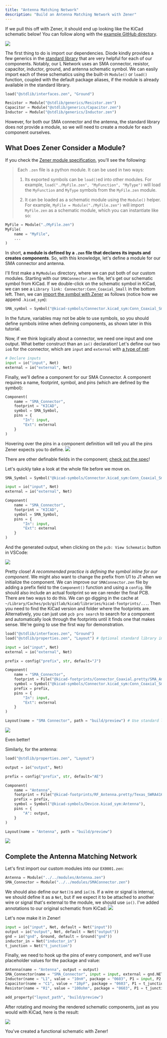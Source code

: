 ```yaml
---
title: "Antenna Matching Network"
description: "Build an Antenna Matching Network with Zener"
---
```


If we pull this off with Zener, it should end up looking like the KiCad schematic below! You can follow along with the [example GitHub directory](https://github.com/diodeinc/example).

![](../images/KiCAD_L_Network.png)

The first thing to do is import our dependencies. Diode kindly provides a few generics in the [standard library](https://github.com/diodeinc/stdlib/tree/main/generics) that are very helpful for each of our components. Notably, our L Network uses an SMA connector, resistor, capacitor, inductor, ground, and antenna schematic symbol. We can easily import each of these schematics using the built-in `Module()` or `load()` function, coupled with the default package aliases, if the module is already available in the standard library.

```python
load("@stdlib/interfaces.zen", "Ground")

Resistor = Module("@stdlib/generics/Resistor.zen")
Capacitor = Module("@stdlib/generics/Capacitor.zen")
Inductor = Module("@stdlib/generics/Inductor.zen")
```

However, for both our SMA connector and the antenna, the standard library does not provide a module, so we will need to create a module for each component ourselves.

## What Does Zener Consider a Module?
If you check the [Zener module specification](https://docs.pcb.new/pages/spec#files-as-modules), you'll see the following:

>Each `.zen` file is a python module. It can be used in two ways:
>
> 1. Its exported symbols can be `load()`ed into other modules. For example, `load("./MyFile.zen", "MyFunction", "MyType")` will load the `MyFunction` and `MyType` symbols from the `MyFile.zen` module.
> 
> 2. It can be loaded as a schematic module using the `Module()` helper. For example, `MyFile = Module("./MyFile.zen")` will import `MyFile.zen` as a schematic module, which you can instantiate like so:
> 
```python
MyFile = Module("./MyFile.zen")
MyFile(
    name = "MyFile",
    ...
)
```

In short, **a module is defined by a `.zen` file that declares its inputs and creates components**. So, with this knowledge, let's define a module for our SMA connector and antenna.

I'll first make a `MyModules` directory, where we can put both of our custom modules. Starting with our `SMAConnector.zen` file, let's get our schematic symbol from KiCad. If we double-click on the schematic symbol in KiCad, we can see a `Library link: Connector:Conn_Coaxial_Small` in the bottom left. Then, we can [import the symbol with Zener](https://docs.pcb.new/pages/spec#symbol) as follows (notice how we append `.kicad_sym`):

```python
SMA_symbol = Symbol("@kicad-symbols/Connector.kicad_sym:Conn_Coaxial_Small")
```
<Warning> In the future, variables may not be able to use symbols, so you should define symbols inline when defining components, as shown later in this tutorial. </Warning>

Now, if we think logically about a connector, we need one input and one output. What better construct than an `io()` declaration! Let's define our two `io`s for the connector, which are `input` and `external` with [a type of net](https://docs.pcb.new/pages/spec#net):

```python
# Declare inputs
input = io("input", Net)
external = io("external", Net)
```

Finally, we'll define a component for our SMA Connector. A component requires a name, footprint, symbol, and pins (which are defined by the symbol):

```python
Component(
    name = "SMA_Connector",
    footprint = "KICAD",
    symbol = SMA_Symbol,
    pins = {
        "In": input,
        "Ext": external
    }
)
```
<Tip> Hovering over the pins in a component definition will tell you all the pins Zener expects you to define.
![](../images/Pin_Hints.gif) </Tip>

<Info> There are other definable fields in the component; [check out the spec](https://docs.pcb.new/pages/spec#component)! </Info>

Let's quickly take a look at the whole file before we move on.

```python
SMA_Symbol = Symbol("@kicad-symbols/Connector.kicad_sym:Conn_Coaxial_Small")

input = io("input", Net)
external = io("external", Net)

Component(
    name = "SMA_Connector",
    footprint = "KICAD",
    symbol = SMA_Symbol,
    pins = {
        "In": input,
        "Ext": external
    }
)
```
And the generated output, when clicking on the `pcb: View Schematic` button in VSCode:

![](../images/First_Pass.png)

Pretty close! _A recommended practice is defining the symbol inline for our component_. We might also want to change the prefix from U1 to J1 when we initialize the component. We can improve our `SMAConnector.zen` file by adding a prefix field to the `Component()` function and using a `config`. We should also include an actual footprint so we can render the final PCB. There are two ways to do this. We can go digging in the cache at `~/Library/Caches/pcb/gitlab/kicad/libraries/kicad-footprints/...`. Then you need to find the KiCad version and folder where the footprints are. Alternatively, you can just use `pcb pro search` to search for a component and automatically look through the footprints until it finds one that makes sense. We're going to use the first way for demonstration.

```python
load("@stdlib/interfaces.zen", "Ground")
load("@stdlib/properties.zen", "Layout") # Optional standard library import to see a preview render

input = io("input", Net)
external = io("external", Net)

prefix = config("prefix", str, default="J")

Component(
    name = "SMA_Connector",
    footprint = File("@kicad-footprints/Connector_Coaxial.pretty/SMA_Amphenol_132134_Vertical.kicad_mod"),
    symbol = Symbol("@kicad-symbols/Connector.kicad_sym:Conn_Coaxial_Small"),
    prefix = prefix,
    pins = {
        "In": input,
        "Ext": external
    }
)

Layout(name = "SMA Connector", path = "build/preview") # Use standard library layout function
```

![](../images/Second_Pass.png)

Even better!

Similarly, for the antenna:

```python
load("@stdlib/properties.zen", "Layout")

output = io("output", Net)

prefix = config("prefix", str, default="AE")

Component(
    name = "Antenna",
    footprint = File("@kicad-footprints/RF_Antenna.pretty/Texas_SWRA416_868MHz_915MHz.kicad_mod"),
    prefix = prefix,
    symbol = Symbol("@kicad-symbols/Device.kicad_sym:Antenna"),
    pins = {
        "A": output,
    }
)

Layout(name = "Antenna", path = "build/preview")
```

![](../images/antenna.png)

## Complete the Antenna Matching Network
Let's first import our custom modules into our `EX0001.zen`:

```python
Antenna = Module("../../modules/Antenna.zen")
SMA_Connector = Module("../../modules/SMAConnector.zen")
```

We should also define our `Net()`s and `io()`s. If a wire or signal is internal, we should define it as a `Net`, but if we expect it to be attached to another wire or signal that's external to the module, we should use `io()`. I've added annotations to our original schematic from KiCad:
![](../images/Named_Nets.png)

Let's now make it in Zener!

```python
input = io("input", Net, default = Net("input"))
output = io("output", Net, default = Net("output"))
gnd = io("gnd", Ground, default = Ground("gnd"))
inductor_in = Net("inductor_in")
t_junction = Net("t_junction")
```

Finally, we need to hook up the pins of every component, and we'll use placeholder values for the package and value:

```python
Antenna(name = "Antenna", output = output)
SMA_Connector(name = "SMA_Connector", input = input, external = gnd.NET)
Inductor(name = "L1", value = "10nH", package = "0603", P1 = input, P2 = t_junction)
Capacitor(name = "C1", value = "10pF", package = "0603", P1 = t_junction, P2 = gnd.NET)
Resistor(name = "R1", value = "100ohm", package = "0603", P1 = t_junction, P2 = output)

add_property("layout_path", "build/preview")
```

After rotating and moving the rendered schematic components, just as you would with KiCad, here is the result:

![](../images/Zener_L_Network.png)

You've created a functional schematic with Zener!
